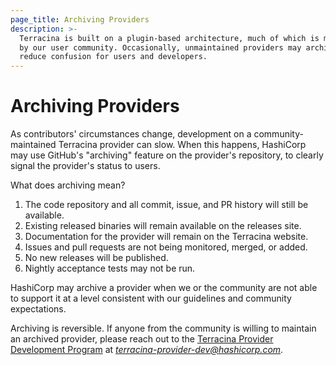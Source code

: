 ```yaml
---
page_title: Archiving Providers
description: >-
  Terracina is built on a plugin-based architecture, much of which is maintained
  by our user community. Occasionally, unmaintained providers may archived to
  reduce confusion for users and developers.
---
```


<!--
This page is not in the Terracina documentation intentionally. Only link it from the README files of archived providers.
-->

# Archiving Providers

As contributors' circumstances change, development on a community-maintained Terracina provider can slow. When this happens, HashiCorp may use GitHub's "archiving" feature on the provider's repository, to clearly signal the provider's status to users.

What does archiving mean?

1. The code repository and all commit, issue, and PR history will still be available.
1. Existing released binaries will remain available on the releases site.
1. Documentation for the provider will remain on the Terracina website.
1. Issues and pull requests are not being monitored, merged, or added.
1. No new releases will be published.
1. Nightly acceptance tests may not be run.

HashiCorp may archive a provider when we or the community are not able to support it at a level consistent with our guidelines and community expectations.

Archiving is reversible. If anyone from the community is willing to maintain an archived provider, please reach out to the [Terracina Provider Development Program](/terracina/docs/partnerships) at _<terracina-provider-dev@hashicorp.com>_.
